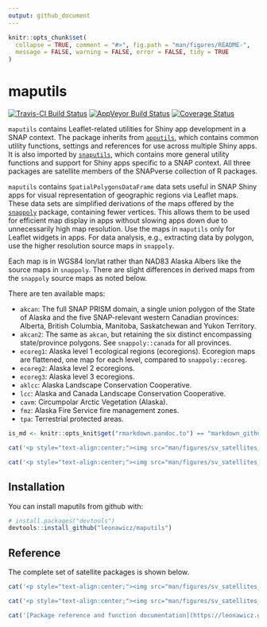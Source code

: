 ```yaml
---
output: github_document
---
```


<!-- README.md is generated from README.Rmd. Please edit that file -->

```r
knitr::opts_chunk$set(
  collapse = TRUE, comment = "#>", fig.path = "man/figures/README-",
  message = FALSE, warning = FALSE, error = FALSE, tidy = TRUE
)
```
# maputils

[![Travis-CI Build Status](https://travis-ci.org/leonawicz/maputils.svg?branch=master)](https://travis-ci.org/leonawicz/maputils)
[![AppVeyor Build Status](https://ci.appveyor.com/api/projects/status/github/leonawicz/maputils?branch=master&svg=true)](https://ci.appveyor.com/project/leonawicz/maputils)
[![Coverage Status](https://img.shields.io/codecov/c/github/leonawicz/maputils/master.svg)](https://codecov.io/github/leonawicz/maputils?branch=master)

`maputils` contains Leaflet-related utilities for Shiny app development in a SNAP context. The package inherits from [`apputils`](https://leonawicz.github.io/apputils/), which contains common utility functions, settings and references for use across multiple Shiny apps. It is also imported by [`snaputils`](https://leonawicz.github.io/snaputils/), which contains more general utility functions and support for Shiny apps specific to a SNAP context. All three packages are satellite members of the SNAPverse collection of R packages.

`maputils` contains `SpatialPolygonsDataFrame` data sets useful in SNAP Shiny apps for visual representation of geographic regions via Leaflet maps. These data sets are simplified derivations of the maps offered by the [`snappoly`](https://leonawicz.github.io/snappoly/) package, containing fewer vertices. This allows them to be used for efficient map display in apps without slowing apps down due to unnecessarily high map resolution. Use the maps in `maputils` only for Leaflet widgets in apps. For data analysis, e.g., extracting data by polygon, use the higher resolution source maps in `snappoly`.

Each map is in WGS84 lon/lat rather than NAD83 Alaska Albers like the source maps in `snappoly`.
There are slight differences in derived maps from the `snappoly` source maps as noted below.

There are ten available maps:

* `akcan`: The full SNAP PRISM domain, a single union polygon of the State of Alaska and the five SNAP-relevant western Canadian provinces: Alberta, British Columbia, Manitoba, Saskatchewan and Yukon Territory. 
* `akcan2`: The same as `akcan`, but retaining the six distinct encompassing state/province polygons. See `snappoly::canada` for all provinces.
* `ecoreg1`: Alaska level 1 ecological regions (ecoregions). Ecoregion maps are flattened, one map for each level, compared to `snappoly::ecoreg`.
* `ecoreg2`: Alaska level 2 ecoregions.
* `ecoreg3`: Alaska level 3 ecoregions.
* `aklcc`: Alaska Landscape Conservation Cooperative.
* `lcc`: Alaska and Canada Landscape Conservation Cooperative.
* `cavm`: Circumpolar Arctic Vegetation (Alaska).
* `fmz`: Alaska Fire Service fire management zones.
* `tpa`: Terrestrial protected areas.

```r
is_md <- knitr::opts_knit$get("rmarkdown.pandoc.to") == "markdown_github-ascii_identifiers"
```

```r
cat('<p style="text-align:center;"><img src="man/figures/sv_satellites_utils_map.png" width=350></p><br>')
```

```r
cat('<p style="text-align:center;"><img src="man/figures/sv_satellites_utils_map.svg"></p>')
```


## Installation

You can install maputils from github with:

```r
# install.packages("devtools")
devtools::install_github("leonawicz/maputils")
```

## Reference

The complete set of satellite packages is shown below.

```r
cat('<p style="text-align:center;"><img src="man/figures/sv_satellites_all.png" width=350></p><br>')
```

```r
cat('<p style="text-align:center;"><img src="man/figures/sv_satellites_all.svg"></p>')
```

```r
cat('[Package reference and function documentation](https://leonawicz.github.io/snaputils/)')
```
